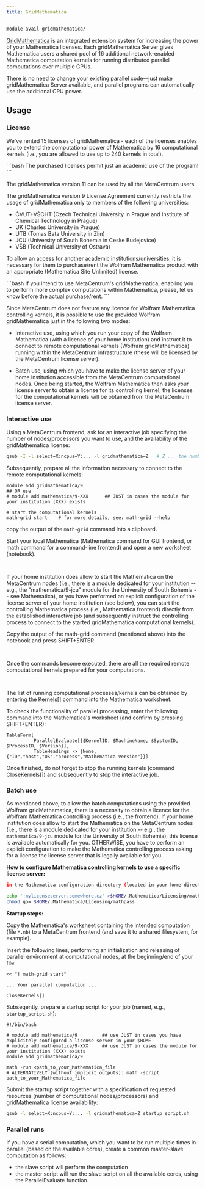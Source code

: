 ```yaml
---
title: GridMathematica
---
```

```bash
module avail gridmathematica/
```

[GridMathematica](https://www.wolfram.com/gridmathematica/) is an integrated extension system for increasing the power of your Mathematica licenses. Each gridMathematica Server gives Mathematica users a shared pool of 16 additional network-enabled Mathematica computation kernels for running distributed parallel computations over multiple CPUs.

There is no need to change your existing parallel code—just make gridMathematica Server available, and parallel programs can automatically use the additional CPU power. 

## Usage

### License

We've rented 15 licenses of gridMathematica - each of the licenses enables you to extend the computational power of Mathematica by 16 computational kernels (i.e., you are allowed to use up to 240 kernels in total).

<Callout type="info">
```bash
The purchased licenses permit just an academic use of the program!
```
</Callout>

The gridMathematica version 11 can be used by all the MetaCentrum users.

The gridMathematica version 9 License Agreement currently restricts the usage of gridMathematica only to members of the following universities:

- ČVUT+VŠCHT (Czech Technical University in Prague and Institute of Chemical Technology in Prague)
- UK (Charles University in Prague)
- UTB (Tomas Bata University in Zlin)
- JCU (University of South Bohemia in Ceske Budejovice)
- VŠB (Technical University of Ostrava)

To allow an access for another academic institutions/universities, it is necessary for them to purchase/rent the Wolfram Mathematica product with an appropriate (Mathematica Site Unlimited) license. 


<Callout  type="info" title="Tip" icon="💡">
```bash
If you intend to use MetaCentrum's gridMathematica, enabling you to perform more complex computations within Mathematica, please, let us know before the actual purchase/rent. 
```
</Callout>


Since MetaCentrum does not feature any licence for Wolfram Mathematica controlling kernels, it is possible to use the provided Wolfram gridMathematica just in the following two modes:

- Interactive use, using which you run your copy of the Wolfram Mathematica (with a licence of your home institution) and instruct it to connect to remote computational kernels (Wolfram gridMathematica) running within the MetaCentrum infrastructure (these will be licensed by the MetaCentrum license server).

- Batch use, using which you have to make the license server of your home institution accessible from the MetaCentrum computational nodes. Once being started, the Wolfram Mathematica then asks your license server to obtain a license for its controlling kernel; the licenses for the computational kernels will be obtained from the MetaCentrum license server.

### Interactive use

Using a MetaCentrum frontend, ask for an interactive job specifying the number of nodes/processors you want to use, and the availability of the gridMathematica license:

```bash
qsub -I -l select=X:ncpus=Y:... -l gridmathematica=Z   # Z ... the number of Mathematica Grid servers required for your job (generally, Z=X*Y)
```

Subsequently, prepare all the information necessary to connect to the remote computational kernels:

```
module add gridmathematica/9
## OR use
# module add mathematica/9-XXX      ## JUST in cases the module for your institution (XXX) exists

# start the computational kernels
math-grid start    # for more details, see: math-grid --help
```

copy the output of the `math-grid` command into a clipboard.

Start your local Mathematica (Mathematica command for GUI frontend, or math command for a command-line frontend) and open a new worksheet (notebook).
```bash
    
```
If your home institution does allow to start the Mathematica on the MetaCentrum nodes (i.e., there is a module dedicated for your institution -- e.g., the "mathematica/9-jcu" module for the University of South Bohemia -- see Mathematica), or you have performed an explicit configuration of the license server of your home institution (see below), you can start the controlling Mathematica process (i.e., Mathematica frontend) directly from the established interactive job (and subsequently instruct the controlling process to connect to the started gridMathematica computational kernels).

Copy the output of the math-grid command (mentioned above) into the notebook and press SHIFT+ENTER
```bash
    
```
Once the commands become executed, there are all the required remote computational kernels prepared for your computations.
```bash
    
```
The list of running computational processes/kernels can be obtained by entering the Kernels[] command into the Mathematica worksheet.

To check the functionality of parallel processing, enter the following command into the Mathematica's worksheet (and confirm by pressing SHIFT+ENTER):

```
TableForm[
          ParallelEvaluate[{$KernelID, $MachineName, $SystemID, $ProcessID, $Version}],
          TableHeadings -> {None,{"ID","host","OS","process","Mathematica Version"}}]
```

Once finished, do not forget to stop the running kernels (command CloseKernels[]) and subsequently to stop the interactive job.

### Batch use

As mentioned above, to allow the batch computations using the provided Wolfram gridMathematica, there is a necessity to obtain a licence for the Wolfram Mathematica controlling process (i.e., the frontend). If your home institution does allow to start the Mathematica on the MetaCentrum nodes (i.e., there is a module dedicated for your institution -- e.g., the `mathematica/9-jcu` module for the University of South Bohemia), this license is available automatically for you. OTHERWISE, you have to perform an explicit configuration to make the Mathematica controlling process asking for a license the license server that is legally available for you.

**How to configure Mathematica controlling kernels to use a specific license server:**

```bash
in the Mathematica configuration directory (located in your home directory), create a file `$HOME/.Mathematica/Licensing/mathpass`, which will contain an identification of your home institution's license server:
```

```bash
echo '!mylicenseserver.somewhere.cz' >$HOME/.Mathematica/Licensing/mathpass
chmod go= $HOME/.Mathematica/Licensing/mathpass
```

**Startup steps:**

Copy the Mathematica's worksheet containing the intended computation (file `*.nb`) to a MetaCentrum frontend (and save it to a shared filesystem, for example).

Insert the following lines, performing an initialization and releasing of parallel environment at computational nodes, at the beginning/end of your file:

```
<< "! math-grid start"

... Your parallel computation ...

CloseKernels[]
```

Subseqently, prepare a startup script for your job (named, e.g., `startup_script.sh`):

```
#!/bin/bash

# module add mathematica/9         ## use JUST in cases you have explicitely configured a license server in your $HOME
# module add mathematica/9-XXX     ## use JUST in cases the module for your institution (XXX) exists
module add gridmathematica/9

math -run <path_to_your_Mathematica_file
# ALTERNATIVELY (without implicit outputs): math -script path_to_your_Mathematica_file
```

Submit the startup script together with a specification of requested resources (number of computational nodes/processors) and gridMathematica license availability:

```bash
qsub -l select=X:ncpus=Y:... -l gridmathematica=Z startup_script.sh   
```

### Parallel runs

If you have a serial computation, which you want to be run multiple times in parallel (based on the available cores), create a common master-slave computation as follows:

- the slave script will perform the computation
- the master script will run the slave script on all the available cores, using the ParallelEvaluate function.



